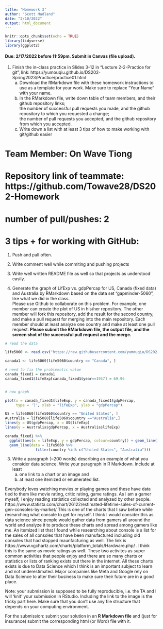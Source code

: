 ```yaml
---
title: 'Homework 3'
author: "Scott Madland"
date: "2/10/2022"
output: html_document
---
```


```r
knitr::opts_chunk$set(echo = TRUE)
library(tidyverse)
library(ggplot2)
```


#### Due: 2/17/2022 before 11:59pm. Submit in Canvas (file upload).

1. Finish the in-class practice in Slides 3-12 in "Lecture 2-2-Practice for git", link: https://yumouqiu.github.io/DS202-Spring2023/Practice/practice01.html  
    a. Download the RMarkdown file with these homework instructions to use as a template for your work. Make sure to replace "Your Name" with your name.  
    b. In the RMarkdown file, write down table of team members, and their github repository links;   
the number of successful pull requests you made, and the github repository to which you requested a change;  
the number of pull requests you accepted, and the github repository from which you accepted.  
    c. Write down a list with at least 3 tips of how to make working with git/github easier  
    
# Team Member: On Wave Tiong
# Repository link of teammate: https://github.com/Towave28/DS202-Homework
# number of pull/pushes: 2
    
    
# 3 tips + for working with GitHub:   
1. Push and pull often.
2. Write comment well while commiting and pushing projects
3. Write well written README file as well so that projects as understood easily.
    
    
    
2. Generate the graph of LifExp vs. gdpPercap for US, Canada (fixed data) and Australia by RMarkdown based on the data set "gapminder-5060", like what we did in the class.  
Please use Github to collaborate on this problem. For example, one member can create the plot of US in his/her repository. The other member will fork this repository, add the result for the second country, and make a pull request for merging into the main repository. Each member should at least analyze one country and make at least one pull request. **Please submit the RMarkdown file, the output file, and the screen shot of the successful pull request and the merge.**
```r
# read the data

life5060 <- read.csv("https://raw.githubusercontent.com/yumouqiu/DS202-Spring2023/main/Lecture1_collaborative-environment/data/gapminder-5060.csv")

canada1 <- life5060[life5060$country == "Canada", ]

# need to fix the problematic value 
canada_fixed1 = canada1
canada_fixed1$lifeExp[canada_fixed1$year==1957] = 69.96


# now graph

plot(x = canada_fixed1$lifeExp, y = canada_fixed1$gdpPercap, 
     type = 'l', xlab = "lifeExp", ylab = "gdpPercap")

US = life5060[life5060$country == "United States", ]
Australia = life5060[life5060$country =="Australia",]
lines(y = US$gdpPercap, x = US$lifeExp)
lines(y = Australia$gdpPercap, x = Australia$lifeExp)

canada_fixed1 %>%
  ggplot(aes(x = lifeExp, y = gdpPercap, colour=country)) + geom_line() +
  geom_line(data = life5060 %>% 
              filter(country %in% c("United States", "Australia")))


```

3. Write a paragraph (~200 words) describing an example of what you consider data science. Write your paragraph in R Markdown. Include at least 
    a. one link to a chart or an image and 
    b. at least one itemized or enumerated list.
    
Everybody loves watching movies or playing games and these have data tied to them like movie rating, critic rating, game ratings. As I am a gamer myself, I enjoy reading statistics collected and analyzed by other people. https://www.statista.com/chart/26122/estimated-lifetime-sales-of-current-gen-consoles-by-market/
This is one of the charts that I saw before while researching what console to get for myself.
I think I would consider this as data science since people would gather data from gamers all around the world and analyze it to produce these charts and spread among gamers like me. An itemized list that I found while researching about console is a list for the sales of all consoles that have been manufactured including old consoles that had stopped maunfacturing as well. The link is https://www.vgchartz.com/charts/platform_totals/Hardware.php/ .I think this is the same as movie ratings as well. These two activites as super common activities that people enjoy and there are so many charts or statistics or lists of ranking exists out there in the internet. All these charts exists is due to Data Science which I think is an important subject to learn and not underestimated. Major companies like Meta and Google rely on Data Science to alter their business to make sure their future are in a good place.

Note: your submission is supposed to be fully reproducible, i.e. the TA and I will 'knit' your submission in RStudio. Including the link to the image is the tricky part here. Make sure that you don't use any file structure that depends on your computing environment.


For the submission: submit your solution in an **R Markdown file** and (just for insurance) submit the corresponding html (or Word) file with it. 
